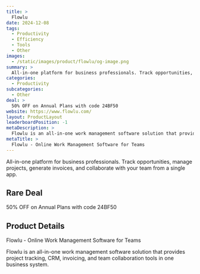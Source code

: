 ```yaml
---
title: >
  Flowlu
date: 2024-12-08
tags:
  - Productivity
  - Efficiency
  - Tools
  - Other
images:
  - /static/images/product/flowlu/og-image.png
summary: >
  All-in-one platform for business professionals. Track opportunities, manage projects, generate invoices, and collaborate with your team from a single app.
categories:
  - Productivity
subcategories:
  - Other
deal: >
  50% OFF on Annual Plans with code 24BF50
website: https://www.flowlu.com/
layout: ProductLayout
leaderboardPosition: -1
metaDescription: >
  Flowlu is an all-in-one work management software solution that provides project tracking, CRM, invoicing, and team collaboration tools in one business system.
metaTitle: >
  Flowlu - Online Work Management Software for Teams
---
```

All-in-one platform for business professionals. Track opportunities, manage projects, generate invoices, and collaborate with your team from a single app.

## Rare Deal

50% OFF on Annual Plans with code 24BF50

## Product Details

Flowlu - Online Work Management Software for Teams

Flowlu is an all-in-one work management software solution that provides project tracking, CRM, invoicing, and team collaboration tools in one business system.
